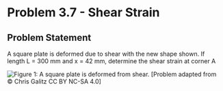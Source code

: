 # Problem 3.7 - Shear Strain {.unnumbered}

## Problem Statement

A square plate is deformed due to shear with the new shape shown. If length L = 300 mm and x = 42 mm, determine the shear strain at corner A

![Figure 1: A square plate is deformed from shear.](images/652.png){fig-alt="A square plate of length L is deformed a distance of x due to shear."}
\[Problem adapted from © Chris Galitz CC BY NC-SA 4.0\]